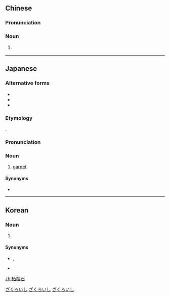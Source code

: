 ==Chinese==
{{zh-forms|type=21}}

===Pronunciation===
{{zh-pron
|m=zhèliúshí
|cat=n
}}

===Noun===
{{zh-noun}}

# {{lb|zh|mineral}} {{zh-alt-form|石榴石|[[garnet]]}}

----

==Japanese==
{{wikipedia|lang=ja}}
{{ja-kanjitab|ざく|ろ|いし|sort=さくろいし'}}

===Alternative forms===
* {{l|ja|石榴石|{{furigana|石%榴%石|ざく%ろ%いし}}}}
* {{l|ja|ざくろ石|{{furigana|ざくろ石|ざくろいし}}}}
* {{l|ja|ザクロ石|{{furigana|ザクロ石|ザクロいし}}}}

===Etymology===
{{compound|ja|柘榴|alt1={{furigana|柘%榴|ざく%ろ}}|tr1=zakuro|gloss1=pomegranate|石|alt2={{furigana|石|いし}}|tr2=ishi|gloss2=stone|sort=さくろいし'}}.

===Pronunciation===
{{ja-pron|ざくろいし|acc=3}}

===Noun===
{{ja-noun|ざくろいし}}

# {{lb|ja|mineral|gemology|sort=さくろいし'}} [[garnet]]

====Synonyms====
* {{ja-r|ガーネット}}

[[Category:ja:Birthstones|ざくろいし]]
[[Category:ja:Gems|ざくろいし]]
[[Category:ja:Minerals|ざくろいし]]

----

==Korean==
{{ko-hanjatab}}

===Noun===
{{ko-noun|hangeul=자류석}}

# {{hanja form of|자류석|[[garnet]]}}

====Synonyms====
* {{l|ko|石榴石}}, {{l|ko|석류석}}
* {{l|ko|가닛}}

[[zh:柘榴石]]